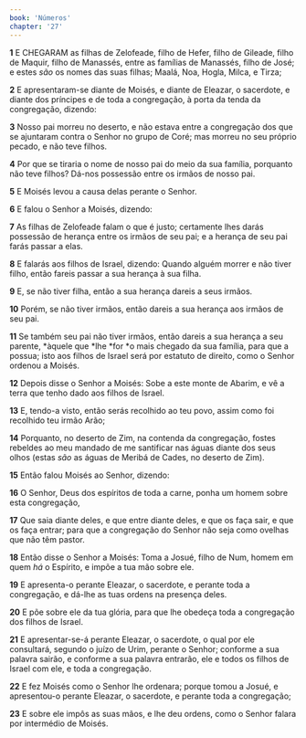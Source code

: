 ```yaml
---
book: 'Números'
chapter: '27'
---
```


**1** E CHEGARAM as filhas de Zelofeade, filho de Hefer, filho de Gileade, filho de Maquir, filho de Manassés, entre as famílias de Manassés, filho de José; e estes _são_ os nomes das suas filhas; Maalá, Noa, Hogla, Milca, e Tirza;

**2** E apresentaram-se diante de Moisés, e diante de Eleazar, o sacerdote, e diante dos príncipes e de toda a congregação, à porta da tenda da congregação, dizendo:

**3** Nosso pai morreu no deserto, e não estava entre a congregação dos que se ajuntaram contra o Senhor no grupo de Coré; mas morreu no seu próprio pecado, e não teve filhos.

**4** Por que se tiraria o nome de nosso pai do meio da sua família, porquanto não teve filhos? Dá-nos possessão entre os irmãos de nosso pai.

**5** E Moisés levou a causa delas perante o Senhor.

**6** E falou o Senhor a Moisés, dizendo:

**7** As filhas de Zelofeade falam o que é justo; certamente lhes darás possessão de herança entre os irmãos de seu pai; e a herança de seu pai farás passar a elas.

**8** E falarás aos filhos de Israel, dizendo: Quando alguém morrer e não tiver filho, então fareis passar a sua herança à sua filha.

**9** E, se não tiver filha, então a sua herança dareis a seus irmãos.

**10** Porém, se não tiver irmãos, então dareis a sua herança aos irmãos de seu pai.

**11** Se também seu pai não tiver irmãos, então dareis a sua herança a seu parente, *àquele que *lhe *for *o mais chegado da sua família, para que a possua; isto aos filhos de Israel será por estatuto de direito, como o Senhor ordenou a Moisés.

**12** Depois disse o Senhor a Moisés: Sobe a este monte de Abarim, e vê a terra que tenho dado aos filhos de Israel.

**13** E, tendo-a visto, então serás recolhido ao teu povo, assim como foi recolhido teu irmão Arão;

**14** Porquanto, no deserto de Zim, na contenda da congregação, fostes rebeldes ao meu mandado de me santificar nas águas diante dos seus olhos (estas _são_ as águas de Meribá de Cades, no deserto de Zim).

**15** Então falou Moisés ao Senhor, dizendo:

**16** O Senhor, Deus dos espíritos de toda a carne, ponha um homem sobre esta congregação,

**17** Que saia diante deles, e que entre diante deles, e que os faça sair, e que os faça entrar; para que a congregação do Senhor não seja como ovelhas que não têm pastor.

**18** Então disse o Senhor a Moisés: Toma a Josué, filho de Num, homem em quem _há_ o Espírito, e impõe a tua mão sobre ele.

**19** E apresenta-o perante Eleazar, o sacerdote, e perante toda a congregação, e dá-lhe as tuas ordens na presença deles.

**20** E põe sobre ele da tua glória, para que lhe obedeça toda a congregação dos filhos de Israel.

**21** E apresentar-se-á perante Eleazar, o sacerdote, o qual por ele consultará, segundo o juízo de Urim, perante o Senhor; conforme a sua palavra sairão, e conforme a sua palavra entrarão, ele e todos os filhos de Israel com ele, e toda a congregação.

**22** E fez Moisés como o Senhor lhe ordenara; porque tomou a Josué, e apresentou-o perante Eleazar, o sacerdote, e perante toda a congregação;

**23** E sobre ele impôs as suas mãos, e lhe deu ordens, como o Senhor falara por intermédio de Moisés.

